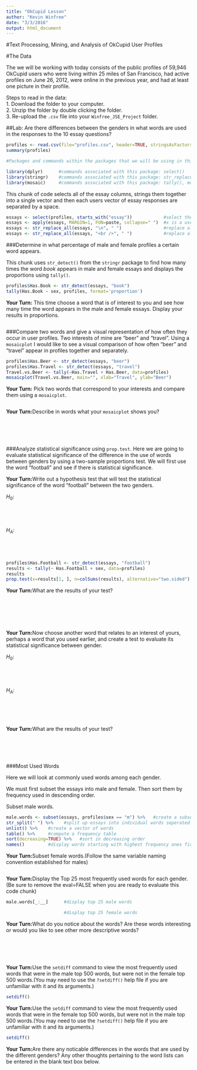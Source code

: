```yaml
---
title: "OkCupid Lesson"
author: "Kevin Winfree"
date: "3/3/2016"
output: html_document
---
```

#Text Processing, Mining, and Analysis of OkCupid User Profiles

#The Data

The we will be working with today consists of the public profiles of 59,946 OkCupid users who were living within 25 miles of San Francisco, had active profiles on June 26, 2012, were online in the previous year, and had at least one picture in their profile. 

Steps to read in the data:    
1. Download the folder to your computer.    
2. Unzip the folder by double clicking the folder.    
3. Re-upload the `.csv` file into your `Winfree_JSE_Project` folder.    

##Lab: Are there differences between the genders in what words are used in the responses to the 10 essay questions?
```r
profiles <- read.csv(file="profiles.csv", header=TRUE, stringsAsFactors=FALSE)
summary(profiles)
```

```r
#Packages and commands within the packages that we will be using in this Lab.

library(dplyr)      #commands associated with this package: select()
library(stringr)    #commands associated with this package: str_replace_all(), str_detect(), str_split()
library(mosaic)     #commands associated with this package: tally(), mosaicplot(), prop.test()
```

This chunk of code selects all of the essay columns, strings them together into a single vector and then each users vector of essay responses are separated by a space.
```r
essays <- select(profiles, starts_with("essay"))            #select the 10 essay columns as identified by the fact they starts_with("essay").    
essays <- apply(essays, MARGIN=1, FUN=paste, collapse=" ")  #x is a user’s set of 10 essay responses and the paste() function collapses x across columns into rows while separating the elements by a space
essays <- str_replace_all(essays, "\n", " ")                #replace all line breaks with a space
essays <- str_replace_all(essays, "<br />", " ")            #replace all paragraph breaks with a space
```

###Determine in what percentage of male and female profiles a certain word appears.

This chunk uses `str_detect()` from the `stringr` package to find how many times the word *book* appears in male and female essays and displays the proportions using `tally()`. 
```r
profiles$Has.Book <- str_detect(essays, "book")
tally(Has.Book ~ sex, profiles, format='proportion')
```

**Your Turn:** This time choose a word that is of interest to you and see how many time the word appears in the male and female essays. Display your results in proportions. 
```r

```

###Compare two words and give a visual representation of how often they occur in user profiles.
Two interests of mine are "beer" and "travel". Using a `mosaicplot` I would like to see a visual comparison of how often "beer" and "travel" appear in profiles together and separately.
```r
profiles$Has.Beer <- str_detect(essays, "beer")
profiles$Has.Travel <- str_detect(essays, "travel")
Travel.vs.Beer <- tally(~Has.Travel + Has.Beer, data=profiles)
mosaicplot(Travel.vs.Beer, main="", xlab="Travel", ylab="Beer")
```

**Your Turn:** Pick two words that correspond to your interests and compare them using a `mosaicplot`.
```r

```

**Your Turn:**Describe in words what your `mosaicplot` shows you?

```





```

###Analyze statistical significance using `prop.test`.
Here we are going to evaluate statistical significance of the difference in the use of words between genders by using a two-sample proportions test. We will first use the word "football" and see if there is statistical significance.

**Your Turn:**Write out a hypothesis test that will test the statistical significance of the word "football" between the two genders.


$H_{0}:$
```




```
$H_{A}:$
```




```
```r
profiles$Has.Football <- str_detect(essays, "football")
results <- tally(~ Has.Football + sex, data=profiles)
results
prop.test(x=results[1, ], n=colSums(results), alternative="two.sided")
```

**Your Turn:**What are the results of your test?

```






```

**Your Turn:**Now choose another word that relates to an interest of yours, perhaps a word that you used earlier, and create a test to evaluate its statistical significance between gender.


$H_{0}:$
```




```
$H_{A}:$
```




```


```r

```

**Your Turn:**What are the results of your test?
```





```


###Most Used Words

Here we will look at commonly used words among each gender.

We must first subset the essays into male and female. Then sort them by frequency used in descending order.

Subset male words.
```r
male.words <- subset(essays, profiles$sex == "m") %>%   #create a subset of only male essays
str_split(" ") %>%    #split up essays into individual words seperated by a space
unlist() %>%    #create a vector of words
table() %>%     #compute a frequency table
sort(decreasing=TRUE) %>%   #sort in decreasing order
names()         #display words starting with highest frequency ones first
```

**Your Turn:**Subset female words.(Follow the same variable naming convention established for males)
```r

```


**Your Turn:**Display the Top 25 most frequently used words for each gender. (Be sure to remove the eval=FALSE when you are ready to evaluate this code chunk)
```r
male.words[_:__]      #display top 25 male words

                      #display top 25 female words
```

**Your Turn:**What do you notice about the words? Are these words interesting or would you like to see other more descriptive words?
```





```

**Your Turn:**Use the `setdiff` command to view the most frequently used words that were in the male top 500 words, but were not in the female top 500 words.(You may need to use the `?setdiff()` help file if you are unfamiliar with it and its arguments.)
```r
setdiff()
```





**Your Turn:**Use the `setdiff` command to view the most frequently used words that were in the female top 500 words, but were not in the male top 500 words.(You may need to use the `?setdiff()` help file if you are unfamiliar with it and its arguments.)
```r
setdiff()
```

**Your Turn:**Are there any noticable differences in the words that are used by the different genders? Any other thoughts pertaining to the word lists can be entered in the blank text box below.

```






```

